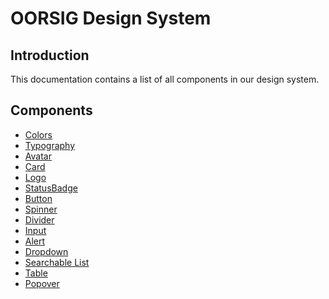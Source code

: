 
<MDXWrapper>

<PageTitle title="Docs" />

# OORSIG Design System

## Introduction

This documentation contains a list of all components in our design system.

## Components

- [Colors](/_docs/colors)
- [Typography](/_docs/typography)
- [Avatar](/_docs/avatar)
- [Card](/_docs/card)
- [Logo](/_docs/logo)
- [StatusBadge](/_docs/statusBadge)
- [Button](/_docs/button)
- [Spinner](/_docs/spinner)
- [Divider](/_docs/divider)
- [Input](/_docs/input)
- [Alert](/_docs/alert)
- [Dropdown](/_docs/dropdown)
- [Searchable List](/_docs/searchableList)
- [Table](/_docs/table)
- [Popover](/_docs/popover)

</MDXWrapper>
